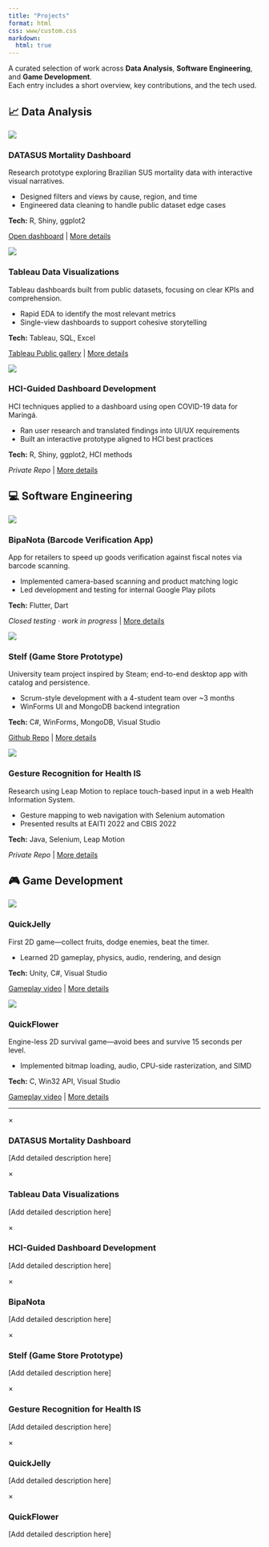 ```yaml
---
title: "Projects"
format: html
css: www/custom.css
markdown:
  html: true
---
```


A curated selection of work across **Data Analysis**, **Software Engineering**, and **Game Development**.\
Each entry includes a short overview, key contributions, and the tech used.

## 📈 Data Analysis

:::::: {.grid-container .projects-grid}
::: {.grid-card .project-card}

<img src="www/data_analysis/DATASUS Dashboard 1.png"/>

<h3>DATASUS Mortality Dashboard</h3>

<p>Research prototype exploring Brazilian SUS mortality data with interactive visual narratives.</p>

<ul>
<li>Designed filters and views by cause, region, and time</li>
<li>Engineered data cleaning to handle public dataset edge cases</li>
</ul>

<p class="project-tech">
<strong>Tech:</strong> R, Shiny, ggplot2
</p>

<p class="project-links">
<a href="https://rickshinyprojects.shinyapps.io/DATASUS_SIM_PIBITI_UEM_DASH/" target="_blank">Open dashboard</a> | 
<a href="#" onclick="document.getElementById('modal-datasus').style.display='block'; return false;">More details</a>
</p>
:::

::: {.grid-card .project-card}

<img src="www/data_analysis/Tableau 1 cut.png"/>

<h3>Tableau Data Visualizations</h3>

<p>Tableau dashboards built from public datasets, focusing on clear KPIs and comprehension.</p>

<ul>
<li>Rapid EDA to identify the most relevant metrics</li>
<li>Single-view dashboards to support cohesive storytelling</li>
</ul>

<p class="project-tech">
<strong>Tech:</strong> Tableau, SQL, Excel
</p>

<p class="project-links">
<a href="https://public.tableau.com/app/profile/henrique.felizardo/vizzes" target="_blank">Tableau Public gallery</a> |
<a href="#" onclick="document.getElementById('modal-datasus').style.display='block'; return false;">More details</a>
</p>
:::

::: {.grid-card .project-card}

<img src="www/data_analysis/Dashboard X HCI 1.png"/>

<h3>HCI-Guided Dashboard Development</h3>

<p>HCI techniques applied to a dashboard using open COVID-19 data for Maringá.</p>

<ul>
<li>Ran user research and translated findings into UI/UX requirements</li>
<li>Built an interactive prototype aligned to HCI best practices</li>
</ul>

<p class="project-tech">
<strong>Tech:</strong> R, Shiny, ggplot2, HCI methods
</p>

<p class="project-links">
<em>Private Repo</em> | 
<a href="#" onclick="document.getElementById('modal-hci').style.display='block'; return false;">More details</a>
</p>
:::
:::::::

## 💻 Software Engineering

:::::: {.grid-container .projects-grid}
::: {.grid-card .project-card}

<img src="www/soft_eng/BipaNota banner.png"/>

<h3>BipaNota (Barcode Verification App)</h3>

<p>App for retailers to speed up goods verification against fiscal notes via barcode scanning.</p>

<ul>
<li>Implemented camera-based scanning and product matching logic</li>
<li>Led development and testing for internal Google Play pilots</li>
</ul>

<p class="project-tech">
<strong>Tech:</strong> Flutter, Dart
</p>

<p class="project-links">
<em>Closed testing · work in progress</em> | 
<a href="#" onclick="document.getElementById('modal-bipanota').style.display='block'; return false;">More details</a>
</p>
:::

::: {.grid-card .project-card}

<img src="www/soft_eng/Stelf 1 cut.png"/>

<h3>Stelf (Game Store Prototype)</h3>

<p>University team project inspired by Steam; end-to-end desktop app with catalog and persistence.</p>

<ul>
<li>Scrum-style development with a 4-student team over ~3 months</li>
<li>WinForms UI and MongoDB backend integration</li>
</ul>

<p class="project-tech">
<strong>Tech:</strong> C#, WinForms, MongoDB, Visual Studio
</p>

<p class="project-links">
<a href="https://github.com/Henrique-Shiguemoto/Stelf" target="_blank">Github Repo</a> | 
<a href="#" onclick="document.getElementById('modal-stelf').style.display='block'; return false;">More details</a>
</p>
:::

::: {.grid-card .project-card}

<img src="www/soft_eng/Gesture Recognition 1 cut.png"/>

<h3>Gesture Recognition for Health IS</h3>

<p>Research using Leap Motion to replace touch-based input in a web Health Information System.</p>

<ul>
<li>Gesture mapping to web navigation with Selenium automation</li>
<li>Presented results at EAITI 2022 and CBIS 2022</li>
</ul>

<p class="project-tech">
<strong>Tech:</strong> Java, Selenium, Leap Motion
</p>

<p class="project-links">
<em>Private Repo</em> | 
<a href="#" onclick="document.getElementById('modal-gesture').style.display='block'; return false;">More details</a>
</p>
:::
::::::

## 🎮 Game Development

::::: {.grid-container .projects-grid}
::: {.grid-card .project-card}

<img src="www/game_dev/QuickJelly 1 cut.png"/>

<h3>QuickJelly</h3>

<p>First 2D game—collect fruits, dodge enemies, beat the timer.</p>

<ul>
<li>Learned 2D gameplay, physics, audio, rendering, and design</li>
</ul>

<p class="project-tech">
<strong>Tech:</strong> Unity, C#, Visual Studio
</p>

<p class="project-links">
<a href="https://youtu.be/C0IgPMbL2cQ" target="_blank">Gameplay video</a> | 
<a href="#" onclick="document.getElementById('modal-quickjelly').style.display='block'; return false;">More details</a>
</p>
:::

::: {.grid-card .project-card}

<img src="www/game_dev/QuickFlower 1.png"/>

<h3>QuickFlower</h3>

<p>Engine-less 2D survival game—avoid bees and survive 15 seconds per level.</p>

<ul>
<li>Implemented bitmap loading, audio, CPU-side rasterization, and SIMD</li>
</ul>

<p class="project-tech">
<strong>Tech:</strong> C, Win32 API, Visual Studio
</p>

<p class="project-links">
<a href="https://youtu.be/UYTEnszqbYk" target="_blank">Gameplay video</a> | 
<a href="#" onclick="document.getElementById('modal-quickflower').style.display='block'; return false;">More details</a>
</p>
:::
:::::

---

```{=html}
<div id="modal-datasus" class="modal">
  <div class="modal-content">
    <span class="close" onclick="document.getElementById('modal-datasus').style.display='none'">&times;</span>
    <h3>DATASUS Mortality Dashboard</h3>
    <p>[Add detailed description here]</p>
  </div>
</div>
```

```{=html}
<div id="modal-tableau" class="modal">
  <div class="modal-content">
    <span class="close" onclick="document.getElementById('modal-tableau').style.display='none'">&times;</span>
    <h3>Tableau Data Visualizations</h3>
    <p>[Add detailed description here]</p>
  </div>
</div>
```

```{=html}
<div id="modal-hci" class="modal">
  <div class="modal-content">
    <span class="close" onclick="document.getElementById('modal-hci').style.display='none'">&times;</span>
    <h3>HCI-Guided Dashboard Development</h3>
    <p>[Add detailed description here]</p>
  </div>
</div>
```

```{=html}
<div id="modal-bipanota" class="modal">
  <div class="modal-content">
    <span class="close" onclick="document.getElementById('modal-bipanota').style.display='none'">&times;</span>
    <h3>BipaNota</h3>
    <p>[Add detailed description here]</p>
  </div>
</div>
```

```{=html}
<div id="modal-stelf" class="modal">
  <div class="modal-content">
    <span class="close" onclick="document.getElementById('modal-stelf').style.display='none'">&times;</span>
    <h3>Stelf (Game Store Prototype)</h3>
    <p>[Add detailed description here]</p>
  </div>
</div>
```

```{=html}
<div id="modal-gesture" class="modal">
  <div class="modal-content">
    <span class="close" onclick="document.getElementById('modal-gesture').style.display='none'">&times;</span>
    <h3>Gesture Recognition for Health IS</h3>
    <p>[Add detailed description here]</p>
  </div>
</div>
```

```{=html}
<div id="modal-quickjelly" class="modal">
  <div class="modal-content">
    <span class="close" onclick="document.getElementById('modal-quickjelly').style.display='none'">&times;</span>
    <h3>QuickJelly</h3>
    <p>[Add detailed description here]</p>
  </div>
</div>
```

```{=html}
<div id="modal-quickflower" class="modal">
  <div class="modal-content">
    <span class="close" onclick="document.getElementById('modal-quickflower').style.display='none'">&times;</span>
    <h3>QuickFlower</h3>
    <p>[Add detailed description here]</p>
  </div>
</div>
```

<script>
document.addEventListener("DOMContentLoaded", function () {
  window.addEventListener("click", function (event) {
    document.querySelectorAll(".modal").forEach(function (modal) {
      if (event.target === modal) {
        modal.style.display = "none";
      }
    });
  });
});
</script>
